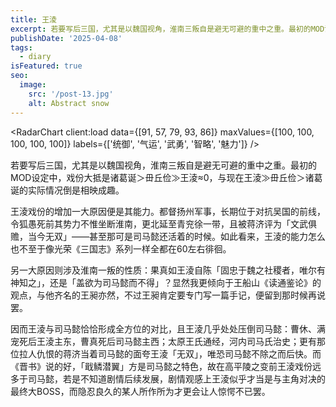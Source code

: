 ```yaml
---
title: 王淩
excerpt: 若要写后三国，尤其是以魏国视角，淮南三叛自是避无可避的重中之重。最初的MOD设定中，戏份大抵是诸葛诞＞毌丘俭≫王淩≈0，与现在王淩≫毌丘俭＞诸葛诞的实际情况倒是相映成趣。
publishDate: '2025-04-08'
tags:
  - diary
isFeatured: true
seo:
  image:
    src: '/post-13.jpg'
    alt: Abstract snow
---
```



<RadarChart client:load data={[91, 57, 79, 93, 86]} maxValues={[100, 100, 100, 100, 100]} labels={['统御', '气运', '武勇', '智略', '魅力']} />

若要写后三国，尤其是以魏国视角，淮南三叛自是避无可避的重中之重。最初的MOD设定中，戏份大抵是诸葛诞＞毌丘俭≫王淩≈0，与现在王淩≫毌丘俭＞诸葛诞的实际情况倒是相映成趣。

王淩戏份的增加一大原因便是其能力。都督扬州军事，长期位于对抗吴国的前线，令狐愚死前其势力不惟坐断淮南，更北延至青兖徐一带，且被蒋济评为「文武俱赡，当今无双」——甚至那可是司马懿还活着的时候。如此看来，王淩的能力怎么也不至于像光荣《三国志》系列一样全都在60左右徘徊。

另一大原因则涉及淮南一叛的性质：果真如王淩自陈「固忠于魏之社稷者，唯尔有神知之」，还是「盖欲为司马懿而不得」？显然我更倾向于王船山《读通鉴论》的观点，与他齐名的王昶亦然，不过王昶肯定要专门写一篇手记，便留到那时候再说罢。

因而王淩与司马懿恰恰形成全方位的对比，且王淩几乎处处压倒司马懿：曹休、满宠死后王淩主东，曹真死后司马懿主西；太原王氏通经，河内司马氏治史；更有那位拉人仇恨的蒋济当着司马懿的面夸王淩「无双」，唯恐司马懿不除之而后快。而《晋书》说的好，「戢鳞潜翼」方是司马懿之特色，故在高平陵之变前王淩戏份远多于司马懿，若是不知道剧情后续发展，剧情观感上王淩似乎才当是与主角对决的最终大BOSS，而隐忍良久的某人所作所为才更会让人惊愕不已罢。
